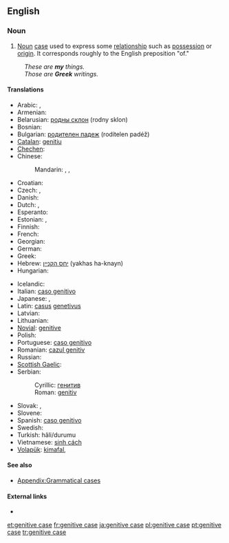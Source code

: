==English==

===Noun===
{{examples-right|examples={{term||John's milk}} — {{term||John's}} is in the genitive (and in the [[possessive case|possessive]]) case.<p>{{term||glass of milk}} — {{term||milk}} is in the genitive (but not the possessive) case.}}
{{en-noun|sg=[[genitive]] [[case]]}}

# {{grammar}} [[noun|Noun]] [[case]] used to express some [[relationship]] such as [[possession]] or [[origin]]. It corresponds roughly to the English preposition "of."

:''These are '''my''' things.''
:''Those are '''Greek''' writings.''
====Translations====
{{trans-top|case used to express some relationship such as possession or origin}}
* Arabic: {{t|ar|حالة المضاف إليه|f|tr=Hálat al-muDāf 'ilayh}}, {{t|ar|مجرور|m|tr=majruur}}
* Armenian: {{t-|hy|սեռական հոլով|tr=seṙakan holov}}
* Belarusian: [[родны склон]] (rodny sklon) {{m}}
* Bosnian: {{t-|bs|genitiv|m}}
* Bulgarian: [[родителен падеж]] (rodítelen padéž) {{m}}
* [[Catalan]]: [[genitiu]] {{m}}
* [[Chechen]]: {{tø|ce|доланиг дожар}}
* Chinese:
*: Mandarin: {{t|cmn|屬格|sc=Hani}}, {{t-|cmn|属格|tr=shǔgé|sc=Hani}}, {{t-|cmn|所有格|tr=suǒyǒugé|sc=Hani}}
* Croatian: {{t+|hr|genitiv|m}}
* Czech: {{t-|cs|genitiv|m}}, {{t-|cs|druhý pád|m}}
* Danish: {{t|da|ejefald}}
* Dutch: {{t+|nl|tweede naamval|m}}, {{t+|nl|genitief|m}}
* Esperanto: {{t-|eo|genitivo|xs=Esperanto}}
* Estonian: {{t|et|omastav}}, {{t|et|genitiiv}}
* Finnish: {{t+|fi|genetiivi}}
* French: {{t+|fr|génitif|m}}
* Georgian: {{t|ka|ნათესაობითი|tr=nat'esaobit'i|sc=Geor|xs=Georgian}}
* German: {{t+|de|Genitiv|m}}
* Greek: {{t+|el|γενική|f|tr=yenikí}}
* Hebrew: [[יחס הקנײן]] (yakhas ha-knayn) {{m}}
* Hungarian: {{t+|hu|birtokos eset}}
{{trans-mid}}
* Icelandic: {{t+|is|eignarfall|n}}
* Italian: [[caso genitivo]] {{m}}
* Japanese: {{t+|ja|属格|tr=ぞっかく, zokkakú}}, {{t|ja|生格|tr=せいかく, seikakú}}
* Latin: [[casus]] [[genetivus]] {{m}}
* Latvian: {{t+|lv|ģenitīvs|m|xs=Latvian}}
* Lithuanian: {{t+|lt|kilmininkas|m|xs=Lithuanian}}
* [[Novial]]: [[genitive]]
* Polish: {{t+|pl|dopełniacz|m}}
* Portuguese: [[caso genitivo]] {{m}}
* Romanian: [[cazul genitiv]] {{m}}
* Russian: {{t+|ru|родительный падеж|m|tr=rodítel’nyj padéž}}
* [[Scottish Gaelic]]: {{t-|gd|tuiseal ginideach|m|xs=Scottish Gaelic}}
* Serbian:
*: Cyrillic: [[генитив]] {{m}}
*: Roman: [[genitiv]] {{m}}
* Slovak: {{t-|sk|druhý pád|m}}, {{t+|sk|genitív|m}}
* Slovene: {{t+|sl|rodilnik|m}}
* Spanish: [[caso genitivo]] {{m}}
* Swedish: {{t+|sv|genitiv}}
* Turkish: {{t|tr|tamlayan}} hâli/durumu
* Vietnamese: [[sinh cách]]
* [[Volapük]]: [[kimafal]], {{t|vo|genitif}}
{{trans-bottom}}

====See also====
* [[Appendix:Grammatical cases]]

====External links====
* {{pedia}}

[[et:genitive case]]
[[fr:genitive case]]
[[ja:genitive case]]
[[pl:genitive case]]
[[pt:genitive case]]
[[tr:genitive case]]